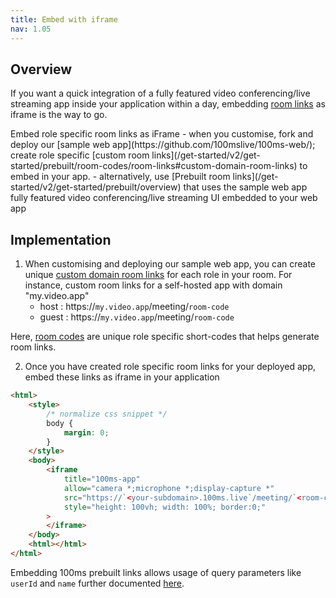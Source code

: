 ```yaml
---
title: Embed with iframe
nav: 1.05
---
```


## Overview

If you want a quick integration of a fully featured video conferencing/live streaming app inside your application within a day, embedding [room links](/get-started/v2/get-started/prebuilt/room-codes/room-links) as iframe is the way to go.

<FlexContainer>
    <Callout icon="LinkTwoIcon" title="iFrame Basics">
        Embed role specific room links as iFrame - when you customise, fork and deploy our [sample
        web app](https://github.com/100mslive/100ms-web/); create role specific [custom room
        links](/get-started/v2/get-started/prebuilt/room-codes/room-links#custom-domain-room-links)
        to embed in your app. - alternatively, use [Prebuilt room
        links](/get-started/v2/get-started/prebuilt/overview) that uses the sample web app fully
        featured video conferencing/live streaming UI embedded to your web app
    </Callout>
</FlexContainer>

## Implementation

1. When customising and deploying our sample web app, you can create unique [custom domain room links](/javascript/v2/quickstart/react-sample-app/build-and-deploy) for each role in your room. For instance, custom room links for a self-hosted app with domain "my.video.app"
    - host : https://`my.video.app`/meeting/`room-code`
    - guest : https://`my.video.app`/meeting/`room-code`

Here, [room codes](/get-started/v2/get-started/prebuilt/room-codes/overview) are unique role specific short-codes that helps generate room links.

2. Once you have created role specific room links for your deployed app, embed these links as iframe in your application

```html
<html>
    <style>
        /* normalize css snippet */
        body {
            margin: 0;
        }
    </style>
    <body>
        <iframe
            title="100ms-app"
            allow="camera *;microphone *;display-capture *"
            src="https://`<your-subdomain>.100ms.live`/meeting/`<room-code>`"
            style="height: 100vh; width: 100%; border:0;"
        >
        </iframe>
    </body>
    <html></html>
</html>
```

Embedding 100ms prebuilt links allows usage of query parameters like `userId` and `name` further documented [here](/prebuilt/v2/prebuilt/room-codes/room-links#query-parameters).
